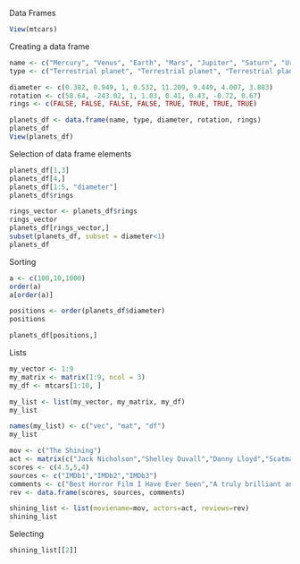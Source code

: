 Data Frames

```r
View(mtcars)
```

Creating a data frame
```r
name <- c("Mercury", "Venus", "Earth", "Mars", "Jupiter", "Saturn", "Uranus", "Neptune") 
type <- c("Terrestrial planet", "Terrestrial planet", "Terrestrial planet", "Terrestrial planet", "Gas giant", "Gas giant", "Gas giant", "Gas giant") 

diameter <- c(0.382, 0.949, 1, 0.532, 11.209, 9.449, 4.007, 3.883) 
rotation <- c(58.64, -243.02, 1, 1.03, 0.41, 0.43, -0.72, 0.67)
rings <- c(FALSE, FALSE, FALSE, FALSE, TRUE, TRUE, TRUE, TRUE)

planets_df <- data.frame(name, type, diameter, rotation, rings)
planets_df
View(planets_df)


```

Selection of data frame elements
```r
planets_df[1,3]
planets_df[4,]
planets_df[1:5, "diameter"]
planets_df$rings

rings_vector <- planets_df$rings
rings_vector
planets_df[rings_vector,]
subset(planets_df, subset = diameter<1)
planets_df
```

Sorting 
```r

a <- c(100,10,1000)
order(a)
a[order(a)]

positions <- order(planets_df$diameter)
positions

planets_df[positions,]

```
Lists
```r
my_vector <- 1:9
my_matrix <- matrix(1:9, ncol = 3)
my_df <- mtcars[1:10, ]

my_list <- list(my_vector, my_matrix, my_df)
my_list

names(my_list) <- c("vec", "mat", "df")
my_list

```

```r
mov <- c("The Shining") 
act <- matrix(c("Jack Nicholson","Shelley Duvall","Danny Lloyd","Scatman Crothers","Barry Nelson")) 
scores <- c(4.5,5,4) 
sources <- c("IMDb1","IMDb2","IMDb3") 
comments <- c("Best Horror Film I Have Ever Seen","A truly brilliant and scary film from Stanley Kubrick","A masterpiece of psychological horror") 
rev <- data.frame(scores, sources, comments)

shining_list <- list(moviename=mov, actors=act, reviews=rev)
shining_list
```
Selecting
```r
shining_list[[2]]
```

